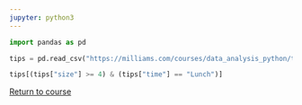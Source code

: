 ```yaml
---
jupyter: python3
---
```


```python
import pandas as pd

tips = pd.read_csv("https://milliams.com/courses/data_analysis_python/tips.csv")
```

```python
tips[(tips["size"] >= 4) & (tips["time"] == "Lunch")]
```

[Return to course](../pages/04%20Filtering.qmd#exercise-3)